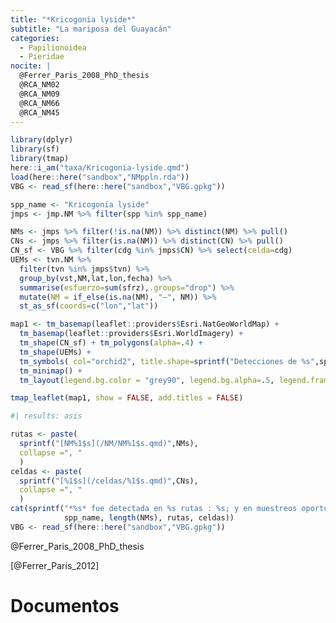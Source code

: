 ```yaml
---
title: "*Kricogonia lyside*"
subtitle: "La mariposa del Guayacán"
categories:
  - Papilionoidea
  - Pieridae
nocite: |
  @Ferrer_Paris_2008_PhD_thesis
  @RCA_NM02
  @RCA_NM09
  @RCA_NM66
  @RCA_NM45
---
```


```r
library(dplyr)
library(sf)
library(tmap)
here::i_am("taxa/Kricogonia-lyside.qmd")
load(here::here("sandbox","NMppln.rda"))
VBG <- read_sf(here::here("sandbox","VBG.gpkg"))

spp_name <- "Kricogonia lyside"
jmps <- jmp.NM %>% filter(spp %in% spp_name)

NMs <- jmps %>% filter(!is.na(NM)) %>% distinct(NM) %>% pull()
CNs <- jmps %>% filter(is.na(NM)) %>% distinct(CN) %>% pull()
CN_sf <- VBG %>% filter(cdg %in% jmps$CN) %>% select(celda=cdg)
UEMs <- tvn.NM %>% 
  filter(tvn %in% jmps$tvn) %>% 
  group_by(vst,NM,lat,lon,fecha) %>% 
  summarise(esfuerzo=sum(sfrz),.groups="drop") %>%
  mutate(NM = if_else(is.na(NM), "—", NM)) %>%
  st_as_sf(coords=c("lon","lat"))

```


```r
map1 <- tm_basemap(leaflet::providers$Esri.NatGeoWorldMap) +
  tm_basemap(leaflet::providers$Esri.WorldImagery) +
  tm_shape(CN_sf) + tm_polygons(alpha=.4) +
  tm_shape(UEMs) + 
  tm_symbols( col="orchid2", title.shape=sprintf("Detecciones de %s",spp_name)) + 
  tm_minimap() +
  tm_layout(legend.bg.color = "grey90", legend.bg.alpha=.5, legend.frame=TRUE)

tmap_leaflet(map1, show = FALSE, add.titles = FALSE)
```


```r
#| results: asis

rutas <- paste(
  sprintf("[NM%1$s](/NM/NM%1$s.qmd)",NMs),
  collapse =", "
  )
celdas <- paste(
  sprintf("[%1$s](/celdas/%1$s.qmd)",CNs),
  collapse =", "
  )
cat(sprintf("*%s* fue detectada en %s rutas : %s; y en muestreos oportunistas en la celda %s.\n", 
            spp_name, length(NMs), rutas, celdas))
VBG <- read_sf(here::here("sandbox","VBG.gpkg"))
```



@Ferrer_Paris_2008_PhD_thesis

[@Ferrer_Paris_2012]





# Documentos

::: {#refs}
:::